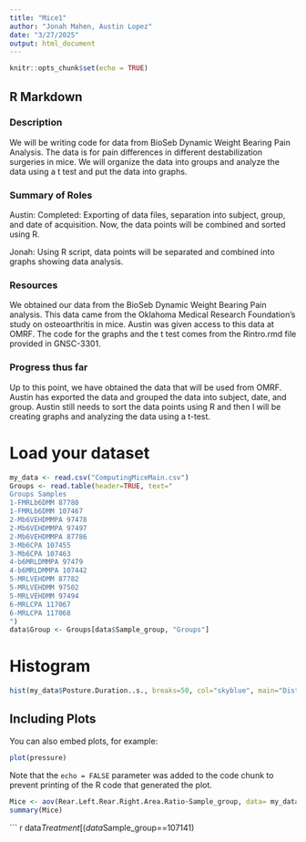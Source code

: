 ```yaml
---
title: "Mice1"
author: "Jonah Mahen, Austin Lopez"
date: "3/27/2025"
output: html_document
---
```


```r
knitr::opts_chunk$set(echo = TRUE)
```

## R Markdown

### Description

We will be writing code for data from BioSeb Dynamic Weight Bearing Pain Analysis. The data is for pain differences in different destabilization surgeries in mice. We will organize the data into groups and analyze the data using a t test and put the data into graphs.  

### Summary of Roles

Austin:
Completed: Exporting of data files, separation into subject, group, and date of acquisition. 
Now, the data points will be combined and sorted using R.

Jonah:
Using R script, data points will be separated and combined into graphs showing data analysis. 

### Resources 

We obtained our data from the BioSeb Dynamic Weight Bearing Pain analysis. This data came from the Oklahoma Medical Research Foundation's study on osteoarthritis in mice. Austin was given access to this data at OMRF. The code for the graphs and the t test comes from the Rintro.rmd file provided in GNSC-3301. 

### Progress thus far

Up to this point, we have obtained the data that will be used from OMRF. Austin has exported the data and grouped the data into subject, date, and group. Austin still needs to sort the data points using R and then I will be creating graphs and analyzing the data using a t-test.

# Load your dataset
```r
my_data <- read.csv("ComputingMiceMain.csv")
Groups <- read.table(header=TRUE, text="
Groups Samples
1-FMRLb6DMM 87780
1-FMRLb6DMM 107467
2-Mb6VEHDMMPA 97478
2-Mb6VEHDMMPA 97497
2-Mb6VEHDMMPA 87786
3-Mb6CPA 107455
3-Mb6CPA 107463
4-b6MRLDMMPA 97479
4-b6MRLDMMPA 107442
5-MRLVEHDMM 87782
5-MRLVEHDMM 97502
5-MRLVEHDMM 97494
6-MRLCPA 117067
6-MRLCPA 117068
")
data$Group <- Groups[data$Sample_group, "Groups"]
```

# Histogram
```r

hist(my_data$Posture.Duration..s., breaks=50, col="skyblue", main="Distribution of Posture Duration", xlab="Posture Duration (sec)")

```



## Including Plots

You can also embed plots, for example:

```r
plot(pressure)
```

Note that the `echo = FALSE` parameter was added to the code chunk to prevent printing of the R code that generated the plot.
```r
Mice <- aov(Rear.Left.Rear.Right.Area.Ratio~Sample_group, data= my_data)
summary(Mice)
```
```
{r} 
data$Treatment[(data$Sample_group==107141)
